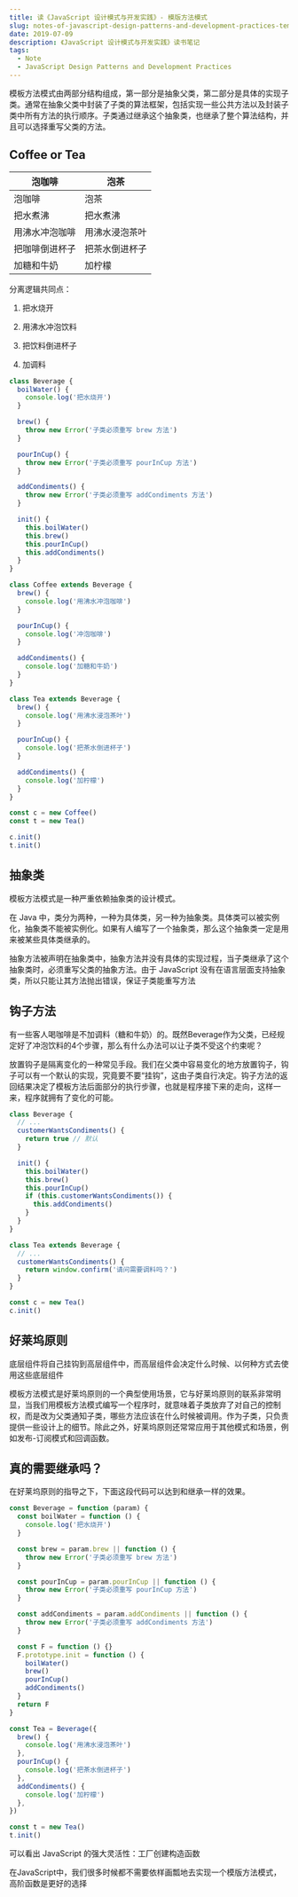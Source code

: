 ```yaml
---
title: 读《JavaScript 设计模式与开发实践》- 模版方法模式
slug: notes-of-javascript-design-patterns-and-development-practices-template
date: 2019-07-09
description: 《JavaScript 设计模式与开发实践》读书笔记
tags:
  - Note
  - JavaScript Design Patterns and Development Practices
---
```


模板方法模式由两部分结构组成，第一部分是抽象父类，第二部分是具体的实现子类。通常在抽象父类中封装了子类的算法框架，包括实现一些公共方法以及封装子类中所有方法的执行顺序。子类通过继承这个抽象类，也继承了整个算法结构，并且可以选择重写父类的方法。

## Coffee or Tea

泡咖啡 | 泡茶
-|-
泡咖啡 | 泡茶
把水煮沸 | 把水煮沸
用沸水冲泡咖啡 | 用沸水浸泡茶叶
把咖啡倒进杯子 | 把茶水倒进杯子
加糖和牛奶 | 加柠檬

分离逻辑共同点：

1. 把水烧开

2. 用沸水冲泡饮料

3. 把饮料倒进杯子

4. 加调料

```js
class Beverage {
  boilWater() {
    console.log('把水烧开')
  }

  brew() {
    throw new Error('子类必须重写 brew 方法')
  }

  pourInCup() {
    throw new Error('子类必须重写 pourInCup 方法')
  }

  addCondiments() {
    throw new Error('子类必须重写 addCondiments 方法')
  }

  init() {
    this.boilWater()
    this.brew()
    this.pourInCup()
    this.addCondiments()
  }
}

class Coffee extends Beverage {
  brew() {
    console.log('用沸水冲泡咖啡')
  }

  pourInCup() {
    console.log('冲泡咖啡')
  }

  addCondiments() {
    console.log('加糖和牛奶')
  }
}

class Tea extends Beverage {
  brew() {
    console.log('用沸水浸泡茶叶')
  }

  pourInCup() {
    console.log('把茶水倒进杯子')
  }

  addCondiments() {
    console.log('加柠檬')
  }
}

const c = new Coffee()
const t = new Tea()

c.init()
t.init()
```

## 抽象类

模板方法模式是一种严重依赖抽象类的设计模式。

在 Java 中，类分为两种，一种为具体类，另一种为抽象类。具体类可以被实例化，抽象类不能被实例化。如果有人编写了一个抽象类，那么这个抽象类一定是用来被某些具体类继承的。

抽象方法被声明在抽象类中，抽象方法并没有具体的实现过程，当子类继承了这个抽象类时，必须重写父类的抽象方法。由于 JavaScript 没有在语言层面支持抽象类，所以只能让其方法抛出错误，保证子类能重写方法

## 钩子方法

有一些客人喝咖啡是不加调料（糖和牛奶）的。既然Beverage作为父类，已经规定好了冲泡饮料的4个步骤，那么有什么办法可以让子类不受这个约束呢？

放置钩子是隔离变化的一种常见手段。我们在父类中容易变化的地方放置钩子，钩子可以有一个默认的实现，究竟要不要“挂钩”，这由子类自行决定。钩子方法的返回结果决定了模板方法后面部分的执行步骤，也就是程序接下来的走向，这样一来，程序就拥有了变化的可能。

```js
class Beverage {
  // ...
  customerWantsCondiments() {
    return true // 默认
  }

  init() {
    this.boilWater()
    this.brew()
    this.pourInCup()
    if (this.customerWantsCondiments()) {
      this.addCondiments()
    }
  }
}

class Tea extends Beverage {
  // ...
  customerWantsCondiments() {
    return window.confirm('请问需要调料吗？')
  }
}

const c = new Tea()
c.init()
```

## 好莱坞原则

底层组件将自己挂钩到高层组件中，而高层组件会决定什么时候、以何种方式去使用这些底层组件

模板方法模式是好莱坞原则的一个典型使用场景，它与好莱坞原则的联系非常明显，当我们用模板方法模式编写一个程序时，就意味着子类放弃了对自己的控制权，而是改为父类通知子类，哪些方法应该在什么时候被调用。作为子类，只负责提供一些设计上的细节。除此之外，好莱坞原则还常常应用于其他模式和场景，例如发布-订阅模式和回调函数。

## 真的需要继承吗？

在好莱坞原则的指导之下，下面这段代码可以达到和继承一样的效果。

```js
const Beverage = function (param) {
  const boilWater = function () {
    console.log('把水烧开')
  }

  const brew = param.brew || function () {
    throw new Error('子类必须重写 brew 方法')
  }

  const pourInCup = param.pourInCup || function () {
    throw new Error('子类必须重写 pourInCup 方法')
  }

  const addCondiments = param.addCondiments || function () {
    throw new Error('子类必须重写 addCondiments 方法')
  }

  const F = function () {}
  F.prototype.init = function () {
    boilWater()
    brew()
    pourInCup()
    addCondiments()
  }
  return F
}

const Tea = Beverage({
  brew() {
    console.log('用沸水浸泡茶叶')
  },
  pourInCup() {
    console.log('把茶水倒进杯子')
  },
  addCondiments() {
    console.log('加柠檬')
  },
})

const t = new Tea()
t.init()
```

可以看出 JavaScript 的强大灵活性：工厂创建构造函数

在JavaScript中，我们很多时候都不需要依样画瓢地去实现一个模版方法模式，高阶函数是更好的选择
